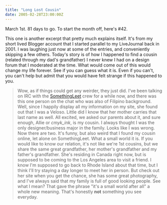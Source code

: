 ```yaml
---
title: "Long Lost Cousin"
date: 2005-02-28T23:00:00Z
---
```


March 1st. 81 days to go. To start the month off, here's #42.

This one is another excerpt that pretty much explains itself. It's from my short lived Blogger account that I started parallel to my LiveJournal back in 2001. I was laughing just now at some of the entries, and conveniently skipping a few others. Today's story is of how I happened to find a cousin (related through my dad's grandfather) I never knew I had on a design forum that I moderated at the time. What would come out of this would change my life forever. See if you can guess what it is. Even if you can't, you can't help but admit that you would have felt strange if this happened to you.

> Wow, as if things could get any weirder, they just did. I've been talking on IRC with the [SomethingLeet][1] crew for a while now, and there was this one person on the chat who was also of Filipino background. Well, since I happily display all my information on my site, she found out that I was a Veloso. Little did I know that her mother carries that last name as well. All excited, we asked our parents about it, and sure enough, Allie or *cmyk_ink*, is my cousin. I always thought I was the only designer/business major in the family. Looks like I was wrong. Now there are two. It's funny, but also weird that I found my cousin online, let alone on SomethingLeet. What a small world it is. If you would like to know our relation, it's not like we're 1st cousins, but we share the same great grandfather, her mother's grandfather and my father's grandfather. She's residing in Canada right now, but is supposed to be coming to the Los Angeles area to visit a friend. I know I'm supposed to go back to Rhode Island about that time, but I think I'll try staying a day longer to meet her in person. But check out her site when you get the chance, she has some great photography, and I've always said that my family is full of good looking people. See what I mean? That gave the phrase "it's a small world after all" a whole new meaning. That's honestly **not** something you see everyday.

[1]: http://www.somethingleet.com
